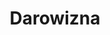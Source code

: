 ---
slug: darowizna
title: Darowizna
categories: [rodzina]
priceId: price_1Nl9u8DqWXJnMCTYTqK4bJMC
draft: false
memberContent: true
---
